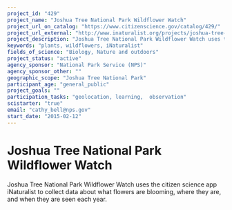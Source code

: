 ```yaml
---
project_id: "429"
project_name: "Joshua Tree National Park Wildflower Watch"
project_url_on_catalog: "https://www.citizenscience.gov/catalog/429/"
project_url_external: "http://www.inaturalist.org/projects/joshua-tree-national-park-wildflower-watch"
project_description: "Joshua Tree National Park Wildflower Watch uses the citizen science app iNaturalist to collect data about what flowers are blooming, where they are, and when they are seen each year."
keywords: "plants, wildflowers, iNaturalist"
fields_of_science: "Biology, Nature and outdoors"
project_status: "active"
agency_sponsor: "National Park Service (NPS)"
agency_sponsor_other: ""
geographic_scope: "Joshua Tree National Park"
participant_age: "general_public"
project_goals: ""
participation_tasks: "geolocation, learning,  observation"
scistarter: "true"
email: "cathy_bell@nps.gov"
start_date: "2015-02-12"
---
```


# Joshua Tree National Park Wildflower Watch

Joshua Tree National Park Wildflower Watch uses the citizen science app iNaturalist to collect data about what flowers are blooming, where they are, and when they are seen each year.
